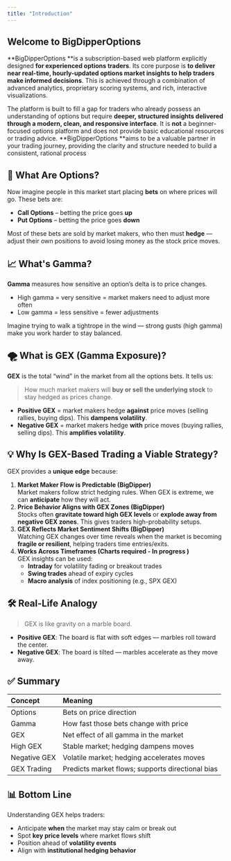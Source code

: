 ```yaml
---
title: "Introduction"
---
```


## Welcome to BigDipperOptions

\*\*BigDipperOptions \*\*is a subscription-based web platform explicitly designed **for experienced options traders**. Its core purpose is **to deliver near real-time, hourly-updated options market insights to help traders make informed decisions**. This is achieved through a combination of advanced analytics, proprietary scoring systems, and rich, interactive visualizations.

The platform is built to fill a gap for traders who already possess an understanding of options but require **deeper, structured insights delivered** **through a modern, clean, and responsive interface**. It is **not** a beginner-focused options platform and does not provide basic educational resources or trading advice. \*\*BigDipperOptions \*\*aims to be a valuable partner in your trading journey, providing the clarity and structure needed to build a consistent, rational process

## **🎯 What Are Options?**

Now imagine people in this market start placing **bets** on where prices will go. These bets are:

- **Call Options** – betting the price goes **up**
- **Put Options** – betting the price goes **down**

Most of these bets are sold by market makers, who then must **hedge** — adjust their own positions to avoid losing money as the stock price moves.

## **📈 What's Gamma?**

**Gamma** measures how sensitive an option’s delta is to price changes.

- High gamma = very sensitive = market makers need to adjust more often
- Low gamma = less sensitive = fewer adjustments

Imagine trying to walk a tightrope in the wind — strong gusts (high gamma) make you work harder to stay balanced.

## **🌪️ What is GEX (Gamma Exposure)?**

**GEX** is the total “wind” in the market from all the options bets. It tells us:

> How much market makers will **buy or sell the underlying stock** to stay hedged as prices change.

- **Positive GEX** = market makers hedge **against** price moves (selling rallies, buying dips). This **dampens volatility**.
- **Negative GEX** = market makers hedge **with** price moves (buying rallies, selling dips). This **amplifies volatility**.

## **💡 Why Is GEX-Based Trading a Viable Strategy?**

GEX provides a **unique edge** because:

1. **Market Maker Flow is Predictable (BigDipper)**\
   Market makers follow strict hedging rules. When GEX is extreme, we can **anticipate** how they will act.
2. **Price Behavior Aligns with GEX Zones (BigDipper)**\
   Stocks often **gravitate toward high GEX levels** or **explode away from negative GEX zones**. This gives traders high-probability setups.
3. **GEX Reflects Market Sentiment Shifts (BigDipper)**\
   Watching GEX changes over time reveals when the market is becoming **fragile or resilient**, helping traders time entries/exits.
4. **Works Across Timeframes (Charts required - In progress )**\
   GEX insights can be used:
   - **Intraday** for volatility fading or breakout trades
   - **Swing trades** ahead of expiry cycles
   - **Macro analysis** of index positioning (e.g., SPX GEX)

## **🛠 Real-Life Analogy**

> GEX is like gravity on a marble board.

- **Positive GEX**: The board is flat with soft edges — marbles roll toward the center.
- **Negative GEX**: The board is tilted — marbles accelerate as they move away.

## **✅ Summary**

| **Concept**  | **Meaning**                                      |
| :----------- | :----------------------------------------------- |
| Options      | Bets on price direction                          |
| Gamma        | How fast those bets change with price            |
| GEX          | Net effect of all gamma in the market            |
| High GEX     | Stable market; hedging dampens moves             |
| Negative GEX | Volatile market; hedging accelerates moves       |
| GEX Trading  | Predicts market flows; supports directional bias |

## **📊 Bottom Line**

Understanding GEX helps traders:

- Anticipate **when** the market may stay calm or break out
- Spot **key price levels** where market flows shift
- Position ahead of **volatility events**
- Align with **institutional hedging behavior**